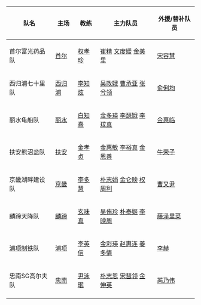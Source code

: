 {|class="wikitable"
! 队名 !! 主场 !! 教练 !! 主力队员 !! 外援/替补队员
|-
|首尔富光药品队||[[首爾特別市|首尔]]||[[权孝珍]]||[[崔精]] [[文度媛]] [[金美里]] ||[[宋容慧]]{{flagicon|CHN}}
|-
|西归浦七十里队||[[西归浦市|西归浦]]||[[李知炫]]||[[吴政娥]] [[曹承亚]] [[张兮领]]||[[俞俐均]]{{flagicon|TPE}}
|-
|丽水龟船队||[[麗水市_(韓國)|丽水]]||[[白知熹]]||[[金多瑛]] [[李瑟娥]] [[李玟真]]||[[金惠临]]
|-
|扶安熊沼盐队||[[扶安郡|扶安]]||[[金孝贞 (围棋棋手)|金孝贞]]||[[金惠敏 (棋手)|金惠敏]] [[李裕真]] [[金恩善]]||[[牛荣子]]{{flagicon|JPN}}
|-
|京畿湖畔建设队||[[京畿道|京畿]]||[[李多慧]]||[[朴志娟]] [[金仑映]] [[权周利]]||[[曹又尹]]{{flagicon|CHN}}
|-
|麟蹄天降队||[[麟蹄郡|麟蹄]]||[[玄味真]]||[[吴侑珍]] [[朴泰姬]] [[李映周]]||[[藤泽里菜]]{{flagicon|JPN}}
|-
|[[浦项钢铁|浦项制铁]]队||[[浦项市|浦项]]||[[李英信]]||[[金彩瑛]] [[赵惠连]] [[姜多情]]||[[李赫]]{{flagicon|CHN}}
|-
|忠南SG高尔夫队||[[忠清南道|忠南]]||[[尹泳珉]]||[[朴志恩]] [[宋彗领]] [[金伸英]]||[[芮乃伟]]{{flagicon|CHN}}
|-
|}